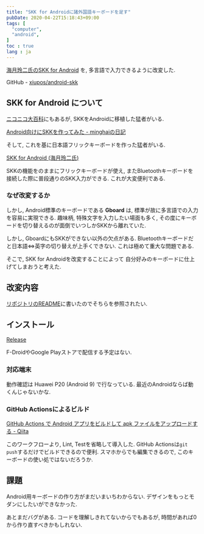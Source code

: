 ```yaml
---
title: "SKK for Androidに諸外国語キーボードを足す"
pubDate: 2020-04-22T15:18:43+09:00
tags: [
  "computer",
  "android",
]
toc : true
lang : ja
---
```


[海月玲二氏のSKK for Android](http://ray-mizuki.la.coocan.jp/software/skk_jp.html) を,
多言語で入力できるように改変した.

GitHub - [xiupos/android-skk](https://github.com/xiupos/android-skk)

## SKK for Android について

[ニコニコ大百科](https://dic.nicovideo.jp/a/skk)にもあるが, SKKをAndroidに移植した猛者がいる.

[Android向けにSKKを作ってみた - minghaiの日記](https://minghai.hatenadiary.org/entry/20090502/p1)

そして, これを基に日本語フリックキーボードを作った猛者がいる.

[SKK for Android (海月玲二氏)](http://ray-mizuki.la.coocan.jp/software/skk_jp.html)

SKKの機能をのままにフリックキーボードが使え,
またBluetoothキーボードを接続した際に普段通りのSKK入力ができる.
これが大変便利である.

### なぜ改変するか

しかし, Android標準のキーボードである **Gboard** は,
標準が故に多言語での入力を容易に実現できる.
趣味柄, 特殊文字を入力したい場面も多く,
その度にキーボードを切り替えるのが面倒でいつしかSKKから離れていた.

しかし, GboardにもSKKができない以外の欠点がある.
Bluetoothキーボードだと日本語⇔英字の切り替えが上手くできない.
これは極めて重大な問題である.

そこで, SKK for Androidを改変することによって
自分好みのキーボードに仕上げてしまおうと考えた.

## 改変内容

[リポジトリのREADME](https://github.com/xiupos/android-skk/blob/master/README.md)に書いたのでそちらを参照されたい.

## インストール

[Release](https://github.com/xiupos/android-skk/releases)

F-DroidやGoogle Playストアで配信する予定はない.

### 対応端末

動作確認は Huawei P20 (Android 9) で行なっている.
最近のAndroidならば動くんじゃないかな.

### GitHub Actionsによるビルド

[GitHub Actions で Android アプリをビルドして apk ファイルをアップロードする - Qiita](https://qiita.com/hkusu/items/30843c34f569d9a14fef)

このワークフローより,
Lint, Testを省略して導入した.
GitHub Actionsは`git push`するだけでビルドできるので便利.
スマホからでも編集できるので,
このキーボードの使い処ではないだろうか.

## 課題

Android用キーボードの作り方がまだいまいちわからない.
デザインをもっとモダンにしたいができなかった.

あとまだバグがある.
コードを理解しきれてないからでもあるが,
時間があれば0から作り直すべきかもしれない.
